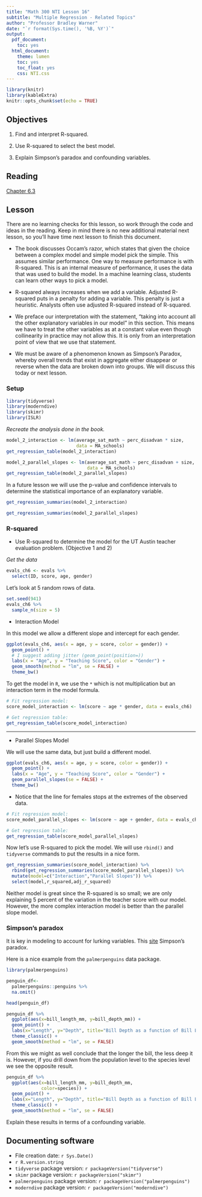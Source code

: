 ```yaml
---
title: "Math 300 NTI Lesson 16"
subtitle: "Multiple Regression - Related Topics"
author: "Professor Bradley Warner"
date: "`r format(Sys.time(), '%B, %Y')`"
output:
  pdf_document:
    toc: yes
  html_document:
    theme: lumen
    toc: yes
    toc_float: yes
    css: NTI.css
---
```



```r
library(knitr)
library(kableExtra)
knitr::opts_chunk$set(echo = TRUE)
```

## Objectives

1. Find and interpret R-squared.

2. Use R-squared to select the best model.

3. Explain Simpson's paradox and confounding variables. 


## Reading 

[Chapter 6.3](https://moderndive.com/6-multiple-regression.html#mult-reg-related-topics)

## Lesson 

There are no learning checks for this lesson, so work through the code and ideas in the reading. Keep in mind there is no new additional material next lesson, so you'll have time next lesson to finish this document.  

+ The book discusses Occam's razor, which states that given the choice between a complex model and simple model pick the simple. This assumes similar performance. One way to measure performance is with R-squared. This is an internal measure of performance, it uses the data that was used to build the model. In a machine learning class, students can learn other ways to pick a model. 

+ R-squared always increases when we add a variable. Adjusted R-squared puts in a penalty for adding a variable. This penalty is just a heuristic. Analysts often use adjusted R-squared instead of R-squared.   

+ We preface our interpretation with the statement, “taking into account all the other explanatory variables in our model” in this section. This means we have to treat the other variables as at a constant value even though collinearity in practice may not allow this. It is only from an interpretation point of view that we use that statement. 

+ We must be aware of a phenomenon known as Simpson’s Paradox, whereby overall trends that exist in aggregate either disappear or reverse when the data are broken down into groups. We will discuss this today or next lesson.  

### Setup

```r
library(tidyverse)
library(moderndive)
library(skimr)
library(ISLR)
``` 

*Recreate the analysis done in the book.*

```r
model_2_interaction <- lm(average_sat_math ~ perc_disadvan * size, 
                          data = MA_schools)
get_regression_table(model_2_interaction)
```

```r
model_2_parallel_slopes <- lm(average_sat_math ~ perc_disadvan + size, 
                              data = MA_schools)
get_regression_table(model_2_parallel_slopes)
```

In a future lesson we will use the p-value and confidence intervals to determine the statistical importance of an explanatory variable. 

```r
get_regression_summaries(model_2_interaction)
```


```r
get_regression_summaries(model_2_parallel_slopes)
```

### R-squared  

- Use R-squared to determine the model for the UT Austin teacher evaluation problem. (Objective 1 and 2)

*Get the data*

```r
evals_ch6 <- evals %>%
  select(ID, score, age, gender)
```

Let's look at 5 random rows of data.

```r
set.seed(941)
evals_ch6 %>%
  sample_n(size = 5)
```


- Interaction Model 

In this model we allow a different slope and intercept for each gender. 

```r
ggplot(evals_ch6, aes(x = age, y = score, color = gender)) +
  geom_point() +
  # I suggest adding jitter (geom_point(position=))
  labs(x = "Age", y = "Teaching Score", color = "Gender") +
  geom_smooth(method = "lm", se = FALSE) +
  theme_bw()
```

To get the model in `R`, we use the `*` which is not multiplication but an interaction term in the model formula.

```r
# Fit regression model:
score_model_interaction <- lm(score ~ age * gender, data = evals_ch6)
```


```r
# Get regression table:
get_regression_table(score_model_interaction)
```


*** 

- Parallel Slopes Model 

We will use the same data, but just build a different model.

```r
ggplot(evals_ch6, aes(x = age, y = score, color = gender)) +
  geom_point() +
  labs(x = "Age", y = "Teaching Score", color = "Gender") +
  geom_parallel_slopes(se = FALSE) +
  theme_bw()
```

+ Notice that the line for females stops at the extremes of the observed data.

```r
# Fit regression model:
score_model_parallel_slopes <- lm(score ~ age + gender, data = evals_ch6)
```


```r
# Get regression table:
get_regression_table(score_model_parallel_slopes)
```

Now let's use R-squared to pick the model. We will use `rbind()` and `tidyverse` commands to put the results in a nice form. 

```r
get_regression_summaries(score_model_interaction) %>%
  rbind(get_regression_summaries(score_model_parallel_slopes)) %>%
  mutate(model=c("Interaction","Parallel Slopes")) %>%
  select(model,r_squared,adj_r_squared)
```

Neither model is great since the R-squared is so small; we are only explaining 5 percent of the variation in the teacher score with our model. However, the more complex interaction model is better than the parallel slope model.  

### Simpson's paradox

It is key in modeling to account for lurking variables. This [site](https://towardsdatascience.com/simpsons-paradox-and-interpreting-data-6a0443516765) Simpson's paradox. 

Here is a nice example from the `palmerpenguins` data package.

```r
library(palmerpenguins)
```

```r
penguin_df<- 
  palmerpenguins::penguins %>%
  na.omit()
```

```r
head(penguin_df)
```

```r
penguin_df %>%
  ggplot(aes(x=bill_length_mm, y=bill_depth_mm)) +
  geom_point() + 
  labs(x="Length", y="Depth", title="Bill Depth as a function of Bill Length") +
  theme_classic() +
  geom_smooth(method = "lm", se = FALSE) 
```

From this we might as well conclude that the longer the bill, the less deep it is. However, if you drill down from the population level to the species level we see the opposite result.

```r
penguin_df %>%
  ggplot(aes(x=bill_length_mm, y=bill_depth_mm, 
             color=species)) +
  geom_point() + 
  labs(x="Length", y="Depth", title="Bill Depth as a function of Bill Length") +
  theme_classic() +
  geom_smooth(method = "lm", se = FALSE) 
```

Explain these results in terms of a confounding variable.

## Documenting software 

  * File creation date: `r Sys.Date()`
  * `r R.version.string`
  * `tidyverse` package version: `r packageVersion("tidyverse")`
  * `skimr` package version: `r packageVersion("skimr")`
  * `palmerpenguins` package version: `r packageVersion("palmerpenguins")`  
  * `moderndive` package version: `r packageVersion("moderndive")`
